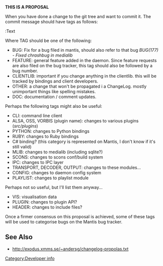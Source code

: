 ''' THIS IS A PROPOSAL '''

When you have done a change to the git tree and want to commit it. The commit message should have tags as follows:

<TAG>:Text

Where TAG should be one of the following:

* BUG: Fix for a bug filed in mantis, should also refer to that bug ''BUG(177) - Fixed chrashbug in medialib''
* FEATURE: general feature added in the daemon. Since feature requests are also filed on the bug tracker, this tag should also be followed by a bug number.
* CLIENTLIB: important if you change anything in the clientlib. this will be tracked by bindings and client developers.
* OTHER: a change that won't be propagated i a ChangeLog. mostly unimportant things like spelling mistakes.
* DOC: documentation / comment updates.

Perhaps the following tags might also be useful:
* CLI: command line client
* ALSA, OSS, VORBIS (plugin name): changes to various plugins (''src/plugins'')
* PYTHON: changes to Python bindings
* RUBY: changes to Ruby bindings
* C# binding? (this category is represented on Mantis, I don't know if it's still valid)
* MLIB: changes to medialib (including sqlite?)
* SCONS: changes to scons conf/build system
* IPC: changes to IPC layer
* TRANSPORT, DECODER, OUTPUT: changes to these modules...
* CONFIG: changes to daemon config system
* PLAYLIST: changes to playlist module

Perhaps not so useful, but I'll list them anyway...
* VIS: visualisation data
* PLUGIN: changes to plugin API?
* HEADER: changes to include files?

Once a firmer consensus on this proposal is achieved, some of these tags will be used to categorise bugs on the Mantis bug tracker.

== See Also ==
* http://exodus.xmms.se/~andersg/changelog-propolas.txt

[[Category:Developer info]]